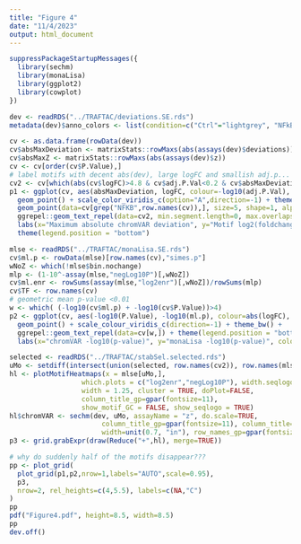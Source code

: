 ```yaml
---
title: "Figure 4"
date: "11/4/2023"
output: html_document
---
```


```r
suppressPackageStartupMessages({
  library(sechm)
  library(monaLisa)
  library(ggplot2)
  library(cowplot)
})
```

```r
dev <- readRDS("../TRAFTAC/deviations.SE.rds")
metadata(dev)$anno_colors <- list(condition=c("Ctrl"="lightgrey", "NFkB"="darkred"))

cv <- as.data.frame(rowData(dev))
cv$absMaxDeviation <- matrixStats::rowMaxs(abs(assays(dev)$deviations))
cv$absMaxZ <- matrixStats::rowMaxs(abs(assays(dev)$z))
cv <- cv[order(cv$P.Value),]
# label motifs with decent abs(dev), large logFC and smallish adj.p...
cv2 <- cv[which(abs(cv$logFC)>4.8 & cv$adj.P.Val<0.2 & cv$absMaxDeviation>0.0122),]
p1 <- ggplot(cv, aes(absMaxDeviation, logFC, colour=-log10(adj.P.Val), label=TF)) +
  geom_point() + scale_color_viridis_c(option="A",direction=-1) + theme_bw() +
  geom_point(data=cv[grep("NFKB",row.names(cv)),], size=5, shape=1, alpha=1, colour="darkred") +
  ggrepel::geom_text_repel(data=cv2, min.segment.length=0, max.overlaps=30, show.legend=FALSE) +
  labs(x="Maximum absolute chromVAR deviation", y="Motif log2(foldchange) with TRAFTAC") +
  theme(legend.position = "bottom")
```


```r
mlse <- readRDS("../TRAFTAC/monaLisa.SE.rds")
cv$ml.p <- rowData(mlse)[row.names(cv),"simes.p"]
wNoZ <- which(!mlse$bin.nochange)
mlp <- (1-10^-assay(mlse,"negLog10P")[,wNoZ])
cv$ml.enr <- rowSums(assay(mlse,"log2enr")[,wNoZ])/rowSums(mlp)
cv$TF <- row.names(cv)
# geometric mean p-value <0.01
w <- which( (-log10(cv$ml.p) + -log10(cv$P.Value))>4)
p2 <- ggplot(cv, aes(-log10(P.Value), -log10(ml.p), colour=abs(logFC), label=TF)) + 
  geom_point() + scale_colour_viridis_c(direction=-1) + theme_bw() + 
  ggrepel::geom_text_repel(data=cv[w,]) + theme(legend.position = "bottom") +
  labs(x="chromVAR -log10(p-value)", y="monaLisa -log10(p-value)", colour="chromVAR abs(logFC)")
```

```r
selected <- readRDS("../TRAFTAC/stabSel.selected.rds")
uMo <- setdiff(intersect(union(selected, row.names(cv2)), row.names(mlse)), "NF2L1") # infinite value for that genes causes error
hl <- plotMotifHeatmaps(x = mlse[uMo,],
                  which.plots = c("log2enr","negLog10P"), width.seqlogo=2,
                  width = 1.25, cluster = TRUE, doPlot=FALSE,
                  column_title_gp=gpar(fontsize=11),
                  show_motif_GC = FALSE, show_seqlogo = TRUE)
hl$chromVAR <- sechm(dev, uMo, assayName = "z", do.scale=TRUE, 
                       column_title_gp=gpar(fontsize=11), column_title="chromVAR",
                       width=unit(0.7, "in"), row_names_gp=gpar(fontsize=10))
p3 <- grid.grabExpr(draw(Reduce("+",hl), merge=TRUE))
```


```r
# why do suddenly half of the motifs disappear???
pp <- plot_grid(
  plot_grid(p1,p2,nrow=1,labels="AUTO",scale=0.95),
  p3, 
  nrow=2, rel_heights=c(4,5.5), labels=c(NA,"C")
)
pp
pdf("Figure4.pdf", height=8.5, width=8.5)
pp
dev.off()
```

